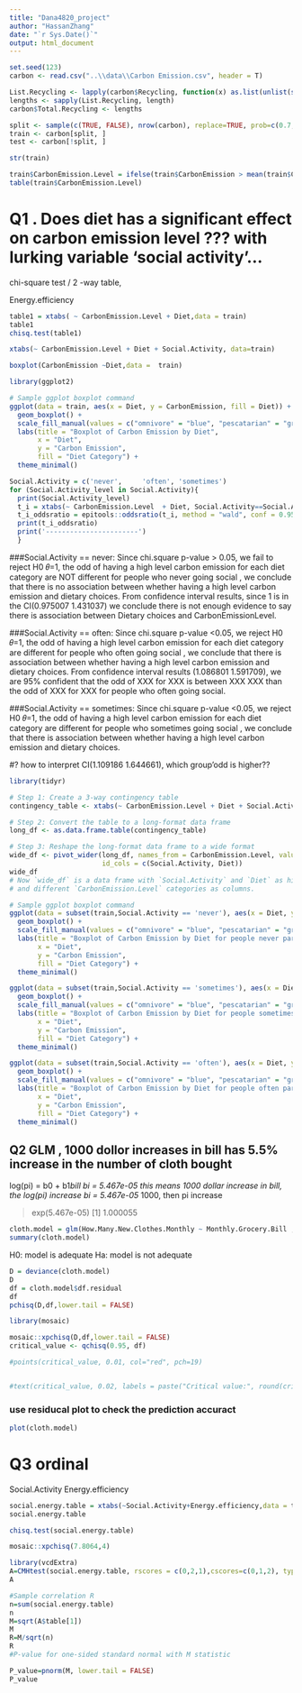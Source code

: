 ```yaml
---
title: "Dana4820_project"
author: "HassanZhang"
date: "`r Sys.Date()`"
output: html_document
---
```

```r
set.seed(123)
carbon <- read.csv("..\\data\\Carbon Emission.csv", header = T)

List.Recycling <- lapply(carbon$Recycling, function(x) as.list(unlist(strsplit(gsub("\\[|\\]", "", x), ",")))) # i delete the as.numeric function, it still works, I don't know why we had that function in the beginning
lengths <- sapply(List.Recycling, length)
carbon$Total.Recycling <- lengths

split <- sample(c(TRUE, FALSE), nrow(carbon), replace=TRUE, prob=c(0.7, 0.3))
train <- carbon[split, ]
test <- carbon[!split, ]
```

```r
str(train)
```

```r
train$CarbonEmission.Level = ifelse(train$CarbonEmission > mean(train$CarbonEmission),'High','Low')
table(train$CarbonEmission.Level)
```

# Q1 . Does diet has a significant effect on carbon emission level ???  with lurking variable 'social activity'...

chi-square test / 2 -way table,

Energy.efficiency
```r
table1 = xtabs( ~ CarbonEmission.Level + Diet,data = train)
table1
chisq.test(table1)
```
```r
xtabs(~ CarbonEmission.Level + Diet + Social.Activity, data=train)
```
```r

boxplot(CarbonEmission ~Diet,data =  train)

library(ggplot2)

# Sample ggplot boxplot command
ggplot(data = train, aes(x = Diet, y = CarbonEmission, fill = Diet)) +
  geom_boxplot() +
  scale_fill_manual(values = c("omnivore" = "blue", "pescatarian" = "green", "vegan" = "red", "vegetarian" = "yellow")) +
  labs(title = "Boxplot of Carbon Emission by Diet",
       x = "Diet",
       y = "Carbon Emission",
       fill = "Diet Category") +
  theme_minimal()

```



```r

Social.Activity = c('never',     'often', 'sometimes')
for (Social.Activity_level in Social.Activity){
  print(Social.Activity_level)
  t_i = xtabs(~ CarbonEmission.Level  + Diet, Social.Activity==Social.Activity_level, data=train)
  t_i_oddsratio = epitools::oddsratio(t_i, method = "wald", conf = 0.95, correct = FALSE)
  print(t_i_oddsratio)
  print('-----------------------')
  }
```

###Social.Activity == never: 
Since chi.square p-value > 0.05, we fail to reject H0 𝜃=1, the odd of having a high level carbon emission for each diet category are NOT different for people who never going social , we conclude that there is no association between whether having a high level carbon emission and dietary choices.
From confidence interval results, since 1 is in the CI(0.975007 1.431037) we conclude there is not enough evidence to say there is association between Dietary choices and CarbonEmissionLevel.

###Social.Activity == often: 
Since chi.square p-value <0.05, we reject H0 𝜃=1, the odd of having a high level carbon emission for each diet category are different for people who often going social , we conclude that there is association between whether having a high level carbon emission and dietary choices.
From confidence interval results (1.086801 1.591709), we are 95% confident that the odd of XXX for XXX is between XXX XXX than the odd of XXX for XXX for people who often going social.

###Social.Activity == sometimes: 
Since chi.square p-value <0.05, we reject H0 𝜃=1, the odd of having a high level carbon emission for each diet category are different for people who sometimes going social , we conclude that there is association between whether having a high level carbon emission and dietary choices.

#? how to interpret CI(1.109186 1.644661), which group'odd is higher??

```r
library(tidyr)

# Step 1: Create a 3-way contingency table
contingency_table <- xtabs(~ CarbonEmission.Level + Diet + Social.Activity, data=train)

# Step 2: Convert the table to a long-format data frame
long_df <- as.data.frame.table(contingency_table)

# Step 3: Reshape the long-format data frame to a wide format
wide_df <- pivot_wider(long_df, names_from = CarbonEmission.Level, values_from = Freq,
                       id_cols = c(Social.Activity, Diet))
wide_df
# Now `wide_df` is a data frame with `Social.Activity` and `Diet` as hierarchical indices
# and different `CarbonEmission.Level` categories as columns.
```


```r
# Sample ggplot boxplot command
ggplot(data = subset(train,Social.Activity == 'never'), aes(x = Diet, y = CarbonEmission, fill = Diet)) +
  geom_boxplot() +
  scale_fill_manual(values = c("omnivore" = "blue", "pescatarian" = "green", "vegan" = "red", "vegetarian" = "yellow")) +
  labs(title = "Boxplot of Carbon Emission by Diet for people never party",
       x = "Diet",
       y = "Carbon Emission",
       fill = "Diet Category") +
  theme_minimal()
```

```r
ggplot(data = subset(train,Social.Activity == 'sometimes'), aes(x = Diet, y = CarbonEmission, fill = Diet)) +
  geom_boxplot() +
  scale_fill_manual(values = c("omnivore" = "blue", "pescatarian" = "green", "vegan" = "red", "vegetarian" = "yellow")) +
  labs(title = "Boxplot of Carbon Emission by Diet for people sometimes party",
       x = "Diet",
       y = "Carbon Emission",
       fill = "Diet Category") +
  theme_minimal()
```


```r
ggplot(data = subset(train,Social.Activity == 'often'), aes(x = Diet, y = CarbonEmission, fill = Diet)) +
  geom_boxplot() +
  scale_fill_manual(values = c("omnivore" = "blue", "pescatarian" = "green", "vegan" = "red", "vegetarian" = "yellow")) +
  labs(title = "Boxplot of Carbon Emission by Diet for people often party",
       x = "Diet",
       y = "Carbon Emission",
       fill = "Diet Category") +
  theme_minimal()
```


## Q2 GLM  , 1000 dollor increases in bill has 5.5% increase in the number of cloth bought

log(pi) = b0 + b1*bill
bi = 5.467e-05
this means 1000 dollar increase in bill, the log(pi) increase bi = 5.467e-05 * 1000, then pi increase 

> exp(5.467e-05)
[1] 1.000055

```r

cloth.model = glm(How.Many.New.Clothes.Monthly ~ Monthly.Grocery.Bill ,data = train,family = poisson(link = 'log'))
summary(cloth.model)
```
H0: model is adequate
Ha: model is not adequate
```r
D = deviance(cloth.model)
D
df = cloth.model$df.residual
df
pchisq(D,df,lower.tail = FALSE)
```
```r
library(mosaic)

mosaic::xpchisq(D,df,lower.tail = FALSE)
critical_value <- qchisq(0.95, df)

#points(critical_value, 0.01, col="red", pch=19)


#text(critical_value, 0.02, labels = paste("Critical value:", round(critical_value, 2)), pos = 4, col="red")

```
### use residucal plot to check the prediction accuract
```r
plot(cloth.model)
```



# Q3 ordinal 
Social.Activity 
Energy.efficiency

```r
social.energy.table = xtabs(~Social.Activity+Energy.efficiency,data = train)
social.energy.table
```
```r
chisq.test(social.energy.table)
```
```r
mosaic::xpchisq(7.8064,4)
```


```r
library(vcdExtra)
A=CMHtest(social.energy.table, rscores = c(0,2,1),cscores=c(0,1,2), types="cor")
A
```


```r
#Sample correlation R
n=sum(social.energy.table)
n
M=sqrt(A$table[1])
M
R=M/sqrt(n)
R
#P-value for one-sided standard normal with M statistic

P_value=pnorm(M, lower.tail = FALSE)
P_value
```





